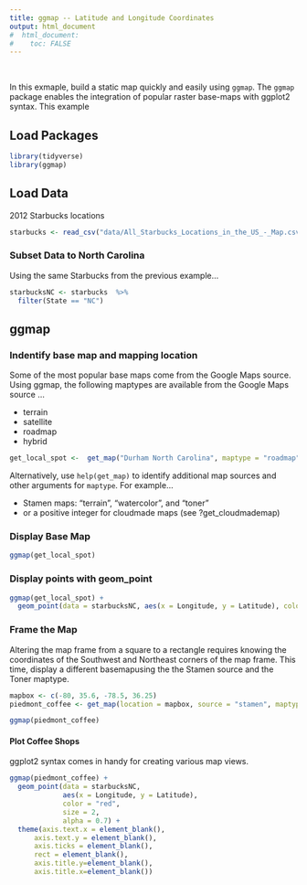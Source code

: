 ```yaml
---
title: ggmap -- Latitude and Longitude Coordinates
output: html_document
#  html_document:
#    toc: FALSE
---
```

&nbsp;

In this exmaple, build a static map quickly and easily using `ggmap`. The `ggmap` package enables the integration of popular raster base-maps with ggplot2 syntax.  This example


## Load Packages

```r
library(tidyverse)
library(ggmap)
```

## Load Data

2012 Starbucks locations

```r
starbucks <- read_csv("data/All_Starbucks_Locations_in_the_US_-_Map.csv")
```

### Subset Data to North Carolina

Using the same Starbucks from the previous example...
```r
starbucksNC <- starbucks  %>% 
  filter(State == "NC")
```

## ggmap

### Indentify base map and mapping location

Some of the most popular base maps come from the Google Maps source.  Using ggmap, the following maptypes are available from the Google Maps source ...

- terrain
- satellite
- roadmap
- hybrid

```r
get_local_spot <-  get_map("Durham North Carolina", maptype = "roadmap", zoom = 10) 
```

Alternatively, use `help(get_map)` to identify additional map sources and other arguments for `maptype`.  For example...

- Stamen maps: "terrain", "watercolor", and "toner" 
- or a positive integer for cloudmade maps (see ?get_cloudmademap)

### Display Base Map

```r
ggmap(get_local_spot)
```

### Display points with geom_point

```r
ggmap(get_local_spot) + 
  geom_point(data = starbucksNC, aes(x = Longitude, y = Latitude), color = "navy", size = 1)
```

### Frame the Map

Altering the map frame from a square to a rectangle requires knowing the coordinates of the Southwest and Northeast corners of the map frame.  This time, display a different basemapusing the the Stamen source and the Toner maptype.

```r
mapbox <- c(-80, 35.6, -78.5, 36.25)
piedmont_coffee <- get_map(location = mapbox, source = "stamen", maptype = "toner", zoom = 9)
```


```r
ggmap(piedmont_coffee)
```

#### Plot Coffee Shops

ggplot2 syntax comes in handy for creating various map views.


```r

ggmap(piedmont_coffee) +
  geom_point(data = starbucksNC, 
             aes(x = Longitude, y = Latitude), 
             color = "red", 
             size = 2,
             alpha = 0.7) +
  theme(axis.text.x = element_blank(),
      axis.text.y = element_blank(),
      axis.ticks = element_blank(),
      rect = element_blank(),
      axis.title.y=element_blank(),
      axis.title.x=element_blank())
```


